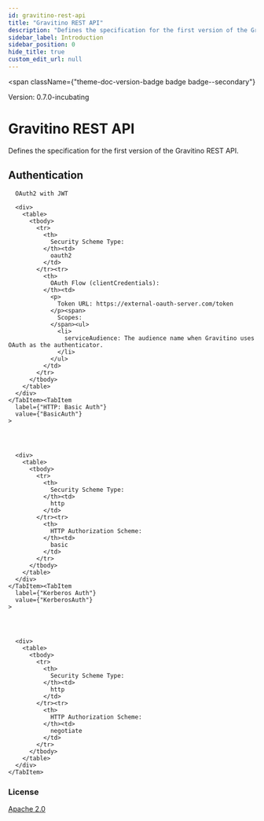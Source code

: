 ```yaml
---
id: gravitino-rest-api
title: "Gravitino REST API"
description: "Defines the specification for the first version of the Gravitino REST API."
sidebar_label: Introduction
sidebar_position: 0
hide_title: true
custom_edit_url: null
---
```



<span
  className={"theme-doc-version-badge badge badge--secondary"}
>
  Version: 0.7.0-incubating
</span>

<h1
  className={"openapi__heading"}
>
  Gravitino REST API
</h1>



Defines the specification for the first version of the Gravitino REST API.


<div
  style={{"marginBottom":"2rem"}}
>
  <h2
    id={"authentication"}
    style={{"marginBottom":"1rem"}}
  >
    Authentication
  </h2><SchemaTabs
    className={"openapi-tabs__security-schemes"}
  >
    <TabItem
      label={"OAuth 2.0: OAuth2WithJWT"}
      value={"OAuth2WithJWT"}
    >
      
      
      OAuth2 with JWT
      
      <div>
        <table>
          <tbody>
            <tr>
              <th>
                Security Scheme Type:
              </th><td>
                oauth2
              </td>
            </tr><tr>
              <th>
                OAuth Flow (clientCredentials):
              </th><td>
                <p>
                  Token URL: https://external-oauth-server.com/token
                </p><span>
                  Scopes:
                </span><ul>
                  <li>
                    serviceAudience: The audience name when Gravitino uses OAuth as the authenticator.
                  </li>
                </ul>
              </td>
            </tr>
          </tbody>
        </table>
      </div>
    </TabItem><TabItem
      label={"HTTP: Basic Auth"}
      value={"BasicAuth"}
    >
      
      
      
      
      <div>
        <table>
          <tbody>
            <tr>
              <th>
                Security Scheme Type:
              </th><td>
                http
              </td>
            </tr><tr>
              <th>
                HTTP Authorization Scheme:
              </th><td>
                basic
              </td>
            </tr>
          </tbody>
        </table>
      </div>
    </TabItem><TabItem
      label={"Kerberos Auth"}
      value={"KerberosAuth"}
    >
      
      
      
      
      <div>
        <table>
          <tbody>
            <tr>
              <th>
                Security Scheme Type:
              </th><td>
                http
              </td>
            </tr><tr>
              <th>
                HTTP Authorization Scheme:
              </th><td>
                negotiate
              </td>
            </tr>
          </tbody>
        </table>
      </div>
    </TabItem>
  </SchemaTabs>
</div><div
  style={{"marginBottom":"var(--ifm-paragraph-margin-bottom)"}}
>
  <h3
    style={{"marginBottom":"0.25rem"}}
  >
    License
  </h3><a
    href={"https://www.apache.org/licenses/LICENSE-2.0.html"}
  >
    Apache 2.0
  </a>
</div>
      